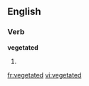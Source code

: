 ==English==

===Verb===
'''vegetated'''

# {{past of|[[vegetate]]}}

[[fr:vegetated]]
[[vi:vegetated]]